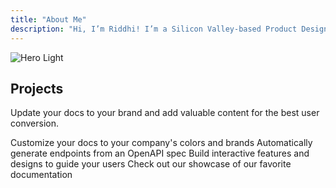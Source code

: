 ```yaml
---
title: "About Me"
description: "Hi, I’m Riddhi! I’m a Silicon Valley-based Product Designer working on AR/VR experiences. I’ve worked at a B2C startup in AI/ML and in the AR/VR Research Lab at Arizona State University. Currently, I’m expanding my skills in SAAS and B2B products. I enjoy watching movies, attending conferences, meeting new people, and participating in hackathons. I’m always eager to learn about new technologies where I can contribute my design skills. Staying active in the community is something I love!"
---
```


<img
  className="block dark:hidden"
  src="/images/hero-light.png"
  alt="Hero Light"
/>

## Projects

Update your docs to your brand and add valuable content for the best user conversion.

<CardGroup cols="2">
  <Card title="Customize Style" icon="palette" href="https://mintlify.com/docs/settings/global">
    Customize your docs to your company's colors and brands
  </Card>
  <Card title="Reference APIs" icon="code" href="https://mintlify.com/docs/api-playground/openapi">
    Automatically generate endpoints from an OpenAPI spec
  </Card>
  <Card title="Add Components" icon="screwdriver-wrench" href="https://mintlify.com/docs/content/components/accordions">
    Build interactive features and designs to guide your users
  </Card>
  <Card title="Get Inspiration" icon="stars" href="https://mintlify.com/customers">
    Check out our showcase of our favorite documentation
  </Card>
</CardGroup>